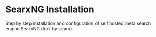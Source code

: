 # SearxNG Installation

Step by step installation and configuration of self hosted meta search engine SearxNG (fork by searx). 